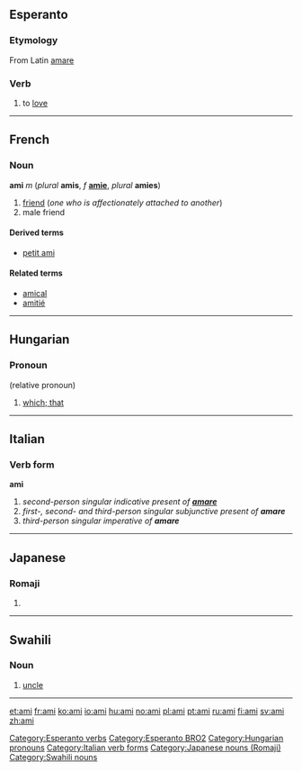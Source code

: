 ==Esperanto==
===Etymology===
From Latin [[amare]]

===Verb===
{{eo-verb|am}}

#to [[love]]

[[Category:Esperanto verbs]]
[[Category:Esperanto BRO2]]

----

==French==
===Noun===
'''ami''' ''m'' (''plural'' '''amis''', ''f'' '''[[amie]]''', ''plural'' '''amies''')

#[[friend]] (''one who is affectionately attached to another'')
#male friend

====Derived terms====
*[[petit ami]]

====Related terms====
*[[amical]]
*[[amitié]]

----

==Hungarian==

=== Pronoun ===

(relative pronoun)

#[[which; that]]

[[Category:Hungarian pronouns]]

----

==Italian==
===Verb form===
'''ami'''

#''second-person singular indicative present of '''[[amare]]'''''
#''first-, second- and third-person singular subjunctive present of '''amare'''''
#''third-person singular imperative of '''amare'''''
[[Category:Italian verb forms]]

----

==Japanese==
===Romaji===
{{romaji|あみ}}
# {{japdef|網|[[net]], gin trap}}

[[Category:Japanese nouns (Romaji)]]

----

==Swahili==

=== Noun ===

# [[uncle]]

[[Category:Swahili nouns]]

----

[[et:ami]]
[[fr:ami]]
[[ko:ami]]
[[io:ami]]
[[hu:ami]]
[[no:ami]]
[[pl:ami]]
[[pt:ami]]
[[ru:ami]]
[[fi:ami]]
[[sv:ami]]
[[zh:ami]]
